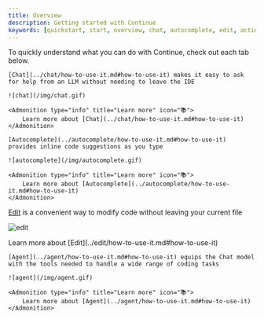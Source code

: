 ```yaml
---
title: Overview
description: Getting started with Continue
keywords: [quickstart, start, overview, chat, autocomplete, edit, actions]
---
```



To quickly understand what you can do with Continue, check out each tab below.

<Tabs>
  <TabItem value="chat" label="Chat">

    [Chat](../chat/how-to-use-it.md#how-to-use-it) makes it easy to ask for help from an LLM without needing to leave the IDE

    ![chat](/img/chat.gif)

    <Admonition type="info" title="Learn more" icon="📚">
        Learn more about [Chat](../chat/how-to-use-it.md#how-to-use-it)
    </Admonition>

  </TabItem>
  <TabItem value="autocomplete" label="Autocomplete">

    [Autocomplete](../autocomplete/how-to-use-it.md#how-to-use-it) provides inline code suggestions as you type

    ![autocomplete](/img/autocomplete.gif)

    <Admonition type="info" title="Learn more" icon="📚">
        Learn more about [Autocomplete](../autocomplete/how-to-use-it.md#how-to-use-it)
    </Admonition>

  </TabItem>

  <TabItem value="edit" label="Edit">

  [Edit](../edit/how-to-use-it.md#how-to-use-it) is a convenient way to modify code without leaving your current file

  ![edit](/img/edit.gif)

  <Admonition type="info" title="Learn more" icon="📚">
      Learn more about [Edit](../edit/how-to-use-it.md#how-to-use-it)
  </Admonition>

  </TabItem>

  <TabItem value="agent" label="Agent">

    [Agent](../agent/how-to-use-it.md#how-to-use-it) equips the Chat model with the tools needed to handle a wide range of coding tasks

    ![agent](/img/agent.gif)

    <Admonition type="info" title="Learn more" icon="📚">
        Learn more about [Agent](../agent/how-to-use-it.md#how-to-use-it)
    </Admonition>

  </TabItem>

</Tabs>
